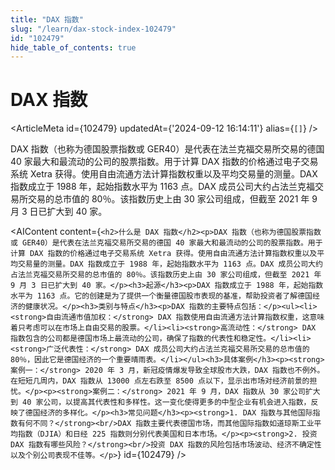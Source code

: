 ```yaml
---
title: "DAX 指数"
slug: "/learn/dax-stock-index-102479"
id: "102479"
hide_table_of_contents: true
---
```



# DAX 指数

<ArticleMeta id={102479} updatedAt={'2024-09-12 16:14:11'} alias={`[]`} />
<div className='border-solid border-b border-t-0 my-4 border-[var(--ifm-color-gray-300)]' />

DAX 指数（也称为德国股票指数或 GER40）是代表在法兰克福交易所交易的德国 40 家最大和最流动的公司的股票指数。用于计算 DAX 指数的价格通过电子交易系统 Xetra 获得。使用自由流通方法计算指数权重以及平均交易量的测量。DAX 指数成立于 1988 年，起始指数水平为 1163 点。DAX 成员公司大约占法兰克福交易所交易的总市值的 80％。该指数历史上由 30 家公司组成，但截至 2021 年 9 月 3 日已扩大到 40 家。

<AIContent content={`<h2>什么是 DAX 指数</h2><p>DAX 指数（也称为德国股票指数或 GER40）是代表在法兰克福交易所交易的德国 40 家最大和最流动的公司的股票指数。用于计算 DAX 指数的价格通过电子交易系统 Xetra 获得。使用自由流通方法计算指数权重以及平均交易量的测量。DAX 指数成立于 1988 年，起始指数水平为 1163 点。DAX 成员公司大约占法兰克福交易所交易的总市值的 80％。该指数历史上由 30 家公司组成，但截至 2021 年 9 月 3 日已扩大到 40 家。</p><h3>起源</h3><p>DAX 指数成立于 1988 年，起始指数水平为 1163 点。它的创建是为了提供一个衡量德国股市表现的基准，帮助投资者了解德国经济的健康状况。</p><h3>类别与特点</h3><p>DAX 指数的主要特点包括：</p><ul><li><strong>自由流通市值加权：</strong> DAX 指数使用自由流通方法计算指数权重，这意味着只考虑可以在市场上自由交易的股票。</li><li><strong>高流动性：</strong> DAX 指数包含的公司都是德国市场上最流动的公司，确保了指数的代表性和稳定性。</li><li><strong>广泛代表性：</strong> DAX 成员公司大约占法兰克福交易所交易的总市值的 80％，因此它是德国经济的一个重要晴雨表。</li></ul><h3>具体案例</h3><p><strong>案例一：</strong> 2020 年 3 月，新冠疫情爆发导致全球股市大跌，DAX 指数也不例外。在短短几周内，DAX 指数从 13000 点左右跌至 8500 点以下，显示出市场对经济前景的担忧。</p><p><strong>案例二：</strong> 2021 年 9 月，DAX 指数从 30 家公司扩大到 40 家公司，以提高其代表性和多样性。这一变化使得更多的中型企业有机会进入指数，反映了德国经济的多样化。</p><h3>常见问题</h3><p><strong>1. DAX 指数与其他国际指数有何不同？</strong><br/>DAX 指数主要代表德国市场，而其他国际指数如道琼斯工业平均指数（DJIA）和日经 225 指数则分别代表美国和日本市场。</p><p><strong>2. 投资 DAX 指数有哪些风险？</strong><br/>投资 DAX 指数的风险包括市场波动、经济不确定性以及个别公司表现不佳等。</p>`} id={102479} />
